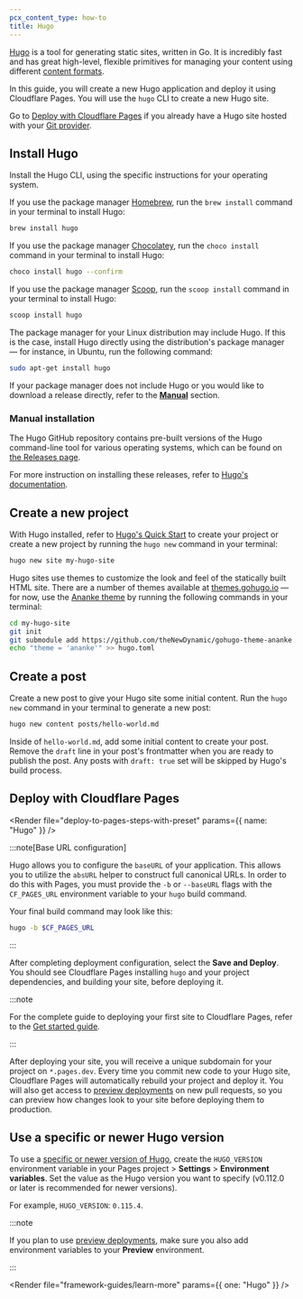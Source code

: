 ```yaml
---
pcx_content_type: how-to
title: Hugo
---
```



[Hugo](https://gohugo.io/) is a tool for generating static sites, written in Go. It is incredibly fast and has great high-level, flexible primitives for managing your content using different [content formats](https://gohugo.io/content-management/formats/).

In this guide, you will create a new Hugo application and deploy it using Cloudflare Pages. You will use the `hugo` CLI to create a new Hugo site.

<Render file="tutorials-before-you-start" />

Go to [Deploy with Cloudflare Pages](#deploy-with-cloudflare-pages) if you already have a Hugo site hosted with your [Git provider](/pages/get-started/git-integration/).

## Install Hugo

Install the Hugo CLI, using the specific instructions for your operating system.

<Tabs> <TabItem label="macos">

If you use the package manager [Homebrew](https://brew.sh), run the `brew install` command in your terminal to install Hugo:

```sh
brew install hugo
```

</TabItem>
<TabItem label="windows">

If you use the package manager [Chocolatey](https://chocolatey.org/), run the `choco install` command in your terminal to install Hugo:

```sh
choco install hugo --confirm
```

If you use the package manager [Scoop](https://scoop.sh/), run the `scoop install` command in your terminal to install Hugo:

```sh
scoop install hugo
```

</TabItem>
<TabItem label="linux">

The package manager for your Linux distribution may include Hugo. If this is the case, install Hugo directly using the distribution's package manager — for instance, in Ubuntu, run the following command:

```sh
sudo apt-get install hugo
```

If your package manager does not include Hugo or you would like to download a release directly, refer to the [**Manual**](/pages/framework-guides/deploy-a-hugo-site/#manual-installation) section.

</TabItem>
</Tabs>

### Manual installation

The Hugo GitHub repository contains pre-built versions of the Hugo command-line tool for various operating systems, which can be found on [the Releases page](https://github.com/gohugoio/hugo/releases).

For more instruction on installing these releases, refer to [Hugo's documentation](https://gohugo.io/getting-started/installing/).

## Create a new project

With Hugo installed, refer to [Hugo's Quick Start](https://gohugo.io/getting-started/quick-start/) to create your project or create a new project by running the `hugo new` command in your terminal:

```sh
hugo new site my-hugo-site
```

Hugo sites use themes to customize the look and feel of the statically built HTML site. There are a number of themes available at [themes.gohugo.io](https://themes.gohugo.io) — for now, use the [Ananke theme](https://themes.gohugo.io/themes/gohugo-theme-ananke/) by running the following commands in your terminal:

```sh
cd my-hugo-site
git init
git submodule add https://github.com/theNewDynamic/gohugo-theme-ananke.git themes/ananke
echo "theme = 'ananke'" >> hugo.toml
```

## Create a post

Create a new post to give your Hugo site some initial content. Run the `hugo new` command in your terminal to generate a new post:

```sh
hugo new content posts/hello-world.md
```

Inside of `hello-world.md`, add some initial content to create your post. Remove the `draft` line in your post's frontmatter when you are ready to publish the post. Any posts with `draft: true` set will be skipped by Hugo's build process.

<Render file="framework-guides/create-github-repository_no_init" />

## Deploy with Cloudflare Pages

<Render file="deploy-to-pages-steps-with-preset" params={{ name: "Hugo" }} />

<PagesBuildPreset framework="hugo" />

:::note[Base URL configuration]

Hugo allows you to configure the `baseURL` of your application. This allows you to utilize the `absURL` helper to construct full canonical URLs. In order to do this with Pages, you must provide the `-b` or `--baseURL` flags with the `CF_PAGES_URL` environment variable to your `hugo` build command.

Your final build command may look like this:

```sh
hugo -b $CF_PAGES_URL
```

:::

After completing deployment configuration, select the **Save and Deploy**. You should see Cloudflare Pages installing `hugo` and your project dependencies, and building your site, before deploying it.

:::note

For the complete guide to deploying your first site to Cloudflare Pages, refer to the [Get started guide](/pages/get-started/).

:::

After deploying your site, you will receive a unique subdomain for your project on `*.pages.dev`.
Every time you commit new code to your Hugo site, Cloudflare Pages will automatically rebuild your project and deploy it. You will also get access to [preview deployments](/pages/configuration/preview-deployments/) on new pull requests, so you can preview how changes look to your site before deploying them to production.

## Use a specific or newer Hugo version

To use a [specific or newer version of Hugo](https://github.com/gohugoio/hugo/releases), create the `HUGO_VERSION` environment variable in your Pages project > **Settings** > **Environment variables**. Set the value as the Hugo version you want to specify (v0.112.0 or later is recommended for newer versions).

For example, `HUGO_VERSION`: `0.115.4`.

:::note

If you plan to use [preview deployments](/pages/configuration/preview-deployments/), make sure you also add environment variables to your **Preview** environment.

:::

<Render file="framework-guides/learn-more" params={{ one: "Hugo" }} />
